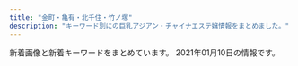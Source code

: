 ```yaml
---
title: "金町・亀有・北千住・竹ノ塚"
description: "キーワード別にの巨乳アジアン・チャイナエステ嬢情報をまとめました。"
---
```


新着画像と新着キーワードをまとめています。
2021年01月10日の情報です。

<DmmAffiliateIns />
<KeywordTable
  shops={
    [
    {
        "station": "\u7af9\u30ce\u585a\u99c5\u6771\u53e3",
        "keywords": {
            "83": 23,
            "87": 46,
            "C": 46,
            "85": 23,
            "80": 23,
            "E": 23,
            "D": 94,
            "86": 25,
            "88": 23
        },
        "url": "https://anna.iest.info/",
        "name": "\u5b89\u5a1c\u30fb\u30a2\u30f3\u30ca",
        "img_links": [
            "https://anna.iest.info/photos/sites/32/2020/09/2020092310053060.jpg",
            "https://anna.iest.info/images/room3.jpg",
            "https://anna.iest.info/photos/sites/32/2020/12/2020122407252653.jpg",
            "https://anna.iest.info/photos/sites/32/2020/09/2020092310084345.jpg",
            "https://anna.iest.info/images/top.png",
            "https://anna.iest.info/photos/sites/32/2020/09/2020092310230663.jpg",
            "https://anna.iest.info/photos/sites/32/2020/11/2020110204554291.jpg",
            "https://anna.iest.info/images/sp_top.jpg",
            "https://anna.iest.info/images/05.jpg",
            "https://anna.iest.info/photos/sites/32/2020/09/2020092310180247.jpg",
            "https://anna.iest.info/images/room1.jpg",
            "https://anna.iest.info/images/side_link02.png",
            "https://anna.iest.info/images/side_link03.png",
            "https://anna.iest.info/photos/sites/32/2020/10/2020102309073277.jpg",
            "https://anna.iest.info/photos/sites/32/2020/09/2020092310104790.jpg",
            "https://anna.iest.info/images/room4.jpg",
            "https://anna.iest.info/photos/sites/32/2020/09/2020092310095442.jpg",
            "https://anna.iest.info/images/room2.jpg",
            "https://anna.iest.info/photos/sites/32/2020/09/2020092310053021.jpg",
            "https://anna.iest.info/photos/sites/32/2020/09/2020092404431618.jpg",
            "https://anna.iest.info/images/09.jpg"
        ]
    },
    {
        "img_links": [
            "http://kokoroan.jps.cm/images/ser2.jpg",
            "http://kokoroan.jps.cm/images/ser4.jpg",
            "http://kokoroan.jps.cm/images/room2.jpg",
            "http://kokoroan.jps.cm/images/ser3.jpg",
            "http://kokoroan.jps.cm/images/end.jpg",
            "http://kokoroan.jps.cm/photos/sites/31/2019/06/2019060614301966.jpg",
            "http://kokoroan.jps.cm/images/bj3.jpg",
            "http://kokoroan.jps.cm/images/top.jpg",
            "http://kokoroan.jps.cm/photos/sites/31/2019/02/2019021213081728.jpg",
            "http://kokoroan.jps.cm/images/service_line.jpg",
            "http://kokoroan.jps.cm/photos/sites/31/2020/08/2020082513400117.jpg",
            "http://kokoroan.jps.cm/images/mobile2.jpg",
            "http://kokoroan.jps.cm/images/ser1.jpg",
            "http://kokoroan.jps.cm/images/room1.jpg",
            "http://kokoroan.jps.cm/images/girl-z1.jpg",
            "http://kokoroan.jps.cm/images/girl-z2.jpg",
            "http://kokoroan.jps.cm/images/mobile.jpg",
            "http://kokoroan.jps.cm/images/staff_line.jpg",
            "http://kokoroan.jps.cm/images/room3.jpg",
            "http://kokoroan.jps.cm/images/room4.jpg",
            "http://kokoroan.jps.cm/images/ser5.jpg",
            "http://kokoroan.jps.cm/photos/sites/31/2020/10/2020100113045422.jpg"
        ],
        "station": "\u7af9\u30ce\u585a\u99c5\u6771\u53e3",
        "url": "http://kokoroan.jps.cm/",
        "name": "\u5922\u306e\u5bb6",
        "keywords": {
            "C": 13,
            "D": 2,
            "86": 2,
            "83": 1,
            "84": 1
        }
    },
    {
        "keywords": {
            "D": 5,
            "C": 2,
            "84": 1
        },
        "img_links": [
            "http://ningyo-hime.com/images/slider1/01.jpg",
            "http://ningyo-hime.com/staffPhoto/b20201101082513.jpg",
            "http://ningyo-hime.com/images/gallery1.png",
            "http://ningyo-hime.com/staffPhoto/b20200626161755.jpg",
            "http://ningyo-hime.com/staffPhoto/s20201101082513.jpg",
            "http://ningyo-hime.com/staffPhoto/s20200626161755.jpg",
            "http://ningyo-hime.com/staffPhoto/b20200905132814.jpg",
            "http://ningyo-hime.com/js/sliderLine/slide_prev.png",
            "http://ningyo-hime.com/js/sliderLine/slide_next.png",
            "http://ningyo-hime.com/staffPhoto/s20201212104914.jpg",
            "http://ningyo-hime.com/images/mobile.jpg",
            "http://ningyo-hime.com/staffPhoto/b20200707192550.jpg",
            "http://ningyo-hime.com/staffPhoto/b20201212112712.jpg",
            "http://ningyo-hime.com/images/slider1/03.jpg",
            "http://ningyo-hime.com/uploadfiles/Image/campaignNingyoHimeCom.jpg",
            "http://ningyo-hime.com/staffPhoto/s20201230174356.jpg",
            "http://ningyo-hime.com/staffPhoto/b20191003141511.jpg",
            "http://ningyo-hime.com/staffPhoto/s20200905132814.jpg",
            "http://ningyo-hime.com/staffPhoto/b20201212104914.jpg",
            "http://ningyo-hime.com/staffPhoto/s20201212112712.jpg",
            "http://ningyo-hime.com/staffPhoto/s20200630134438.jpg",
            "http://ningyo-hime.com/staffPhoto/s20191003141511.jpg",
            "http://ningyo-hime.com/staffPhoto/s20200707192550.jpg",
            "http://ningyo-hime.com/staffPhoto/b20201230174356.jpg",
            "http://ningyo-hime.com/staffPhoto/b20200630134438.jpg",
            "http://ningyo-hime.com/images/returnBtn.png"
        ],
        "url": "http://ningyo-hime.com/",
        "station": "\u7dbe\u702c\u99c5\u6771\u53e3",
        "name": "\u4eba\u9b5a\u59eb"
    },
    {
        "keywords": {},
        "img_links": [
            "http://nijikoyut.xyz/style/images/index-miru_18.jpg",
            "http://nijikoyut.xyz/style/images/t3.png",
            "http://nijikoyut.xyz/style/images/t2.png",
            "http://nijikoyut.xyz/uploads/201229/1-201229151U2S6.jpg",
            "http://nijikoyut.xyz/uploads/201229/1-201229151R5336.jpg",
            "http://nijikoyut.xyz/style/images/nav2-sta.png",
            "http://nijikoyut.xyz/style/images/t4.jpg",
            "http://nijikoyut.xyz/style/images/nav-sys.jpg",
            "http://nijikoyut.xyz/style/images/index-miru_03.jpg",
            "http://nijikoyut.xyz/style/images/index-miru_06.jpg",
            "http://nijikoyut.xyz/uploads/201229/1-201229152000Y5.jpg",
            "http://nijikoyut.xyz/uploads/201229/1-201229151KH03.jpg",
            "http://nijikoyut.xyz/style/images/t6.jpg",
            "http://nijikoyut.xyz/style/images/sys.jpg",
            "http://nijikoyut.xyz/style/images/s-bian.png"
        ],
        "url": "http://nijikoyut.xyz/",
        "name": "\u3072\u307e\u308f\u308a",
        "station": "\u7af9\u30ce\u585a\u99c5\u897f\u53e3"
    },
    {
        "name": "IRIS \uff5e\u30a2\u30a4\u30ea\u30b9\uff5e",
        "station": "JR\u5317\u5343\u4f4f\u99c5\u6771\u53e3",
        "url": "http://rakuen-hp.este.work/",
        "keywords": {},
        "img_links": []
    },
    {
        "name": "\u9e97",
        "url": "http://urara.tyo.cm/",
        "station": "JR\u91d1\u753a\u99c5\u5317\u53e3",
        "keywords": {
            "D": 80,
            "86": 40,
            "85": 30,
            "84": 10
        },
        "img_links": [
            "http://urara.tyo.cm/images/ico02.png",
            "http://urara.tyo.cm/images/tit_staff01.png",
            "http://urara.tyo.cm/images/tit_info02.png",
            "http://urara.tyo.cm/images/bg_infotit.png",
            "http://urara.tyo.cm/images/tit_staff02.png",
            "http://urara.tyo.cm/images/link_nav02.png",
            "http://urara.tyo.cm/images/link_nav01.png",
            "http://urara.tyo.cm/images/link_nav04.png",
            "http://urara.tyo.cm/images/link_nav06.png",
            "http://urara.tyo.cm/images/slider01.png",
            "http://urara.tyo.cm/images/link_nav05.png",
            "http://urara.tyo.cm/photos/sites/5/2020/11/2020112706272440.jpg",
            "http://urara.tyo.cm/images/slider02.png",
            "http://urara.tyo.cm/images/link_nav03.png",
            "http://urara.tyo.cm/photos/sites/5/2020/07/2020072904152438.jpg",
            "http://urara.tyo.cm/images/pagetop.png",
            "http://urara.tyo.cm/images/top.png",
            "http://urara.tyo.cm/images/slider03.png",
            "http://urara.tyo.cm/photos/sites/5/2020/09/2020091508111353.jpg",
            "http://urara.tyo.cm/photos/sites/5/2020/10/2020101305325670.jpg",
            "http://urara.tyo.cm/photos/sites/5/2020/07/2020072904152474.jpg",
            "http://urara.tyo.cm/photos/sites/5/2020/08/2020082101302071.jpg",
            "http://urara.tyo.cm/images/tit_info01.png",
            "http://urara.tyo.cm/photos/sites/5/2020/07/2020072904152581.jpg",
            "http://urara.tyo.cm/photos/sites/5/2020/07/2020072904152344.jpg"
        ]
    },
    {
        "img_links": [
            "http://esthe-massage.pink/images/aboutus.jpg",
            "http://esthe-massage.pink/sp/images/cg2.jpg",
            "http://esthe-massage.pink/images/mobile.jpg",
            "http://esthe-massage.pink/sp/images/cg1.jpg",
            "http://esthe-massage.pink/images/end3.png",
            "http://esthe-massage.pink/images/line.jpg",
            "http://esthe-massage.pink/sp/images/telb.png",
            "http://esthe-massage.pink/sp/images/cg3.jpg",
            "http://esthe-massage.pink/sp/images/cg9.jpg",
            "http://esthe-massage.pink/images/cg8.jpg",
            "http://esthe-massage.pink/images/newface.jpg",
            "http://esthe-massage.pink/images/cg3.jpg",
            "http://esthe-massage.pink/images/staff_tit.jpg",
            "http://esthe-massage.pink/images/cg6.jpg",
            "http://esthe-massage.pink/images/compaign.jpg",
            "http://esthe-massage.pink/images/tb1.png",
            "http://esthe-massage.pink/images/cg10.jpg",
            "http://esthe-massage.pink/sp/images/tel.png",
            "http://esthe-massage.pink/images/mobile1.jpg",
            "http://esthe-massage.pink/images/news.jpg",
            "http://esthe-massage.pink/sp/images/cg8.jpg",
            "http://esthe-massage.pink/sp/images/teline.png",
            "http://esthe-massage.pink/images/pick.jpg",
            "http://esthe-massage.pink/sp/images/top-img01.png",
            "http://esthe-massage.pink/images/cg9.jpg",
            "http://esthe-massage.pink/images/cg1.jpg",
            "http://esthe-massage.pink/images/cg5.jpg",
            "http://esthe-massage.pink/images/bb.png",
            "http://esthe-massage.pink/images/top.png",
            "http://esthe-massage.pink/images/staff_s.jpg",
            "http://esthe-massage.pink/sp/images/cg5.jpg",
            "http://esthe-massage.pink/images/line2.jpg",
            "http://esthe-massage.pink/sp/images/cg4.jpg",
            "http://esthe-massage.pink/images/tb.png",
            "http://esthe-massage.pink/sp/images/cg10.jpg",
            "http://esthe-massage.pink/images/cg7.jpg",
            "http://esthe-massage.pink/images/cg2.jpg",
            "http://esthe-massage.pink/images/cg4.jpg"
        ],
        "keywords": {
            "D": 9
        },
        "name": "\u96c5",
        "station": "JR\u91d1\u753a\u99c5\u5317\u53e3",
        "url": "http://esthe-massage.pink/"
    },
    {
        "name": "\u7652\u3057\u306e\u5bb6",
        "station": "JR\u4e80\u6709\u99c5\u5317\u53e3",
        "img_links": [
            "http://www.maria0228.com/img/mina.jpg",
            "http://www.maria0228.com/img/6.jpg",
            "http://www.maria0228.com/img/ayumi.jpg",
            "http://www.maria0228.com/img/danni.jpg",
            "http://www.maria0228.com/img/yuri.jpg",
            "http://www.maria0228.com/img/erika.jpg",
            "http://www.maria0228.com/img/7.jpg",
            "http://www.maria0228.com/img/nana.jpg",
            "http://www.maria0228.com/img/2.jpg",
            "http://www.maria0228.com/img/1.jpg",
            "http://www.maria0228.com/img/5.jpg",
            "http://www.maria0228.com/img/aya.jpg",
            "http://www.maria0228.com/img/3.jpg",
            "http://www.maria0228.com/img/4.jpg"
        ],
        "keywords": {},
        "url": "http://www.maria0228.com/"
    },
    {
        "img_links": [
            "http://aroma-heal.com/img/info.jpg",
            "http://aroma-heal.com/img/pc.jpg",
            "http://aroma-heal.com/staff/aoi/01.jpg",
            "http://aroma-heal.com/img/sys1.png",
            "http://aroma-heal.com/img/sysetc.png",
            "http://aroma-heal.com/img/t-r.jpg",
            "http://aroma-heal.com/img/t-t.jpg",
            "http://aroma-heal.com/img/tit.jpg",
            "http://aroma-heal.com/img/sys2.png",
            "http://aroma-heal.com/img/sys3.png",
            "http://aroma-heal.com/img/t-a.jpg",
            "http://aroma-heal.com/img/botton.jpg",
            "http://aroma-heal.com/staff/mimi/01.jpg",
            "http://aroma-heal.com/img/add.jpg",
            "http://aroma-heal.com/img/pic.jpg",
            "http://aroma-heal.com/staff/yuki/01.jpg",
            "http://aroma-heal.com/img/t-o.jpg",
            "http://aroma-heal.com/img/tel.jpg",
            "http://aroma-heal.com/img/cam.jpg",
            "http://aroma-heal.com/img/t-s.jpg",
            "http://aroma-heal.com/img/adrs.jpg",
            "http://aroma-heal.com/img/sys4.png"
        ],
        "name": "\u7f8e\u5802",
        "keywords": {},
        "url": "http://aroma-heal.com/",
        "station": "JR\u5317\u5343\u4f4f\u99c5\u6771\u53e3"
    },
    {
        "url": "http://www.hananoyume.esjp.info/",
        "keywords": {
            "89": 1,
            "D": 5,
            "87": 3,
            "88": 1,
            "E": 1,
            "86": 2
        },
        "station": "JR\u4e80\u6709\u99c5\u5357\u53e3",
        "img_links": [
            "http://www.hananoyume.esjp.info/images/infotiao1.jpg",
            "http://www.hananoyume.esjp.info/files/007-03.jpg",
            "http://www.hananoyume.esjp.info/images/pick.png",
            "http://www.hananoyume.esjp.info/images/shop/shop02.jpg",
            "http://www.hananoyume.esjp.info/images/new3.png",
            "http://www.hananoyume.esjp.info/files/006-02.jpg",
            "http://www.hananoyume.esjp.info/files/001-03.jpg",
            "http://www.hananoyume.esjp.info/images/s2.jpg",
            "http://www.hananoyume.esjp.info/files/005-03.jpg",
            "http://www.hananoyume.esjp.info/files/001.jpg",
            "http://www.hananoyume.esjp.info/images/main_top.png",
            "http://www.hananoyume.esjp.info/files/007.jpg",
            "http://www.hananoyume.esjp.info/images/shop/shop01.jpg",
            "http://www.hananoyume.esjp.info/files/008.jpg",
            "http://www.hananoyume.esjp.info/files/009-02.jpg",
            "http://www.hananoyume.esjp.info/files/009-03.jpg",
            "http://www.hananoyume.esjp.info/files/005-02.jpg",
            "http://www.hananoyume.esjp.info/images/s1.jpg",
            "http://www.hananoyume.esjp.info/images/tel.png",
            "http://www.hananoyume.esjp.info/files/006-03.jpg",
            "http://www.hananoyume.esjp.info/images/main_bottom.png",
            "http://www.hananoyume.esjp.info/images/service.png",
            "http://www.hananoyume.esjp.info/images/s3.jpg",
            "http://www.hananoyume.esjp.info/images/maga.jpg",
            "http://www.hananoyume.esjp.info/images/xian.png",
            "http://www.hananoyume.esjp.info/files/005.jpg",
            "http://www.hananoyume.esjp.info/images/zi_massage.png",
            "http://www.hananoyume.esjp.info/files/006.jpg",
            "http://www.hananoyume.esjp.info/files/003-02.jpg",
            "http://www.hananoyume.esjp.info/files/001-02.jpg",
            "http://www.hananoyume.esjp.info/files/008-02.jpg",
            "http://www.hananoyume.esjp.info/files/009.jpg",
            "http://www.hananoyume.esjp.info/images/shop/shop04.jpg",
            "http://www.hananoyume.esjp.info/images/new1.png",
            "http://www.hananoyume.esjp.info/files/003-03.jpg",
            "http://www.hananoyume.esjp.info/images/zi_staff.png",
            "http://www.hananoyume.esjp.info/files/008-03.jpg",
            "http://www.hananoyume.esjp.info/files/003.jpg",
            "http://www.hananoyume.esjp.info/files/007-02.jpg",
            "http://www.hananoyume.esjp.info/images/shop/shop03.jpg"
        ],
        "name": "\u82b1\u306e\u5922"
    },
    {
        "img_links": [
            "http://spring02.est888.com/css/staff/staff12.png",
            "http://spring02.est888.com/css/nav/nav-006.png",
            "http://spring02.est888.com/css/staff/staff003-b.png",
            "http://spring02.est888.com/css/top01.png",
            "http://spring02.est888.com/css/staff/staff11-a.png",
            "http://spring02.est888.com/css/top04.png",
            "http://spring02.est888.com/css/staff/staff12-b.png",
            "http://spring02.est888.com/css/staff/staff11-b.png",
            "http://spring02.est888.com/css/nav/nav-004.png",
            "http://spring02.est888.com/css/staff/staff010-a.png",
            "http://spring02.est888.com/css/top02-left.png",
            "http://spring02.est888.com/css/nav/nav-003.png",
            "http://spring02.est888.com/css/staff/staff03.png",
            "http://spring02.est888.com/css/staff/staff03-a.png",
            "http://spring02.est888.com/css/staff/staff0008.png",
            "http://spring02.est888.com/css/staff/staff010.png",
            "http://spring02.est888.com/css/staff/staff04-a.png",
            "http://spring02.est888.com/css/staff/staff005.png",
            "http://spring02.est888.com/css/staff/staff01-a.png",
            "http://spring02.est888.com/css/nav/nav-002.png",
            "http://spring02.est888.com/css/staff/staff09-b.png",
            "http://spring02.est888.com/css/staff/staff04-b.png",
            "http://spring02.est888.com/css/staff/staff11.png",
            "http://spring02.est888.com/css/staff/staff008-b.png",
            "http://spring02.est888.com/css/staff/staff09.png",
            "http://spring02.est888.com/css/staff/staff01-b.png",
            "http://spring02.est888.com/css/tel.png",
            "http://spring02.est888.com/css/osusume01.png",
            "http://spring02.est888.com/css/top003.png",
            "http://spring02.est888.com/css/staff/staff005-b.png",
            "http://spring02.est888.com/css/staff/staff04.png",
            "http://spring02.est888.com/css/nav/nav-001.png",
            "http://spring02.est888.com/css/staff/staff005-a.png",
            "http://spring02.est888.com/css/staff/staff12-a.png",
            "http://spring02.est888.com/css/staff/staff01.png",
            "http://spring02.est888.com/css/staff/staff010-b.png",
            "http://spring02.est888.com/css/nav/nav-005.png",
            "http://spring02.est888.com/css/staff/staff09-a.png"
        ],
        "keywords": {
            "85": 3,
            "C": 4,
            "84": 1,
            "E": 2,
            "89": 1,
            "90": 3,
            "91": 1,
            "G": 1
        },
        "name": "Spring-\u30b9\u30d7\u30ea\u30f3\u30b0-",
        "url": "http://spring02.est888.com/",
        "station": "\u7dbe\u702c\u99c5\u897f\u53e3"
    },
    {
        "img_links": [
            "http://kenkounoie-umejima.este88.com/images/img2.jpg",
            "http://kenkounoie-umejima.este88.com/gals/risa1.jpg",
            "http://kenkounoie-umejima.este88.com/images/acc5.jpg",
            "http://kenkounoie-umejima.este88.com/gals/akane1.jpg",
            "http://kenkounoie-umejima.este88.com/gals/ai1.jpg",
            "http://kenkounoie-umejima.este88.com/images/img1.jpg",
            "http://kenkounoie-umejima.este88.com/images/qr.jpg",
            "http://kenkounoie-umejima.este88.com/images/acc1.jpg",
            "http://kenkounoie-umejima.este88.com/images/acc2.jpg",
            "http://kenkounoie-umejima.este88.com/gals/kiki1.jpg",
            "http://kenkounoie-umejima.este88.com/images/acc4.jpg",
            "http://kenkounoie-umejima.este88.com/gals/mimi1.jpg",
            "http://kenkounoie-umejima.este88.com/images/info.png",
            "http://kenkounoie-umejima.este88.com/gals/emi1.jpg",
            "http://kenkounoie-umejima.este88.com/images/img3.jpg",
            "http://kenkounoie-umejima.este88.com/images/img4.jpg",
            "http://kenkounoie-umejima.este88.com/gals/rika1.jpg",
            "http://kenkounoie-umejima.este88.com/i/sp02.jpg",
            "http://kenkounoie-umejima.este88.com/images/acc3.jpg"
        ],
        "station": "\u6885\u5cf6\u99c5",
        "url": "http://kenkounoie-umejima.este88.com/",
        "keywords": {},
        "name": "\u5065\u5eb7\u306e\u5bb6"
    },
    {
        "keywords": {},
        "img_links": [
            "http://www.night.ne.jp/nightnet/img/1.jpg",
            "http://www.night.ne.jp/tokyo/2020/img/skill_1.jpg",
            "http://www.night.ne.jp/nightnet/img/11.jpg",
            "http://www.night.ne.jp/nightnet/img/4.jpg",
            "http://www.night.ne.jp/_format/W/img/whats_view.jpg",
            "http://www.night.ne.jp/tokyo/2020/img/skill_2.jpg",
            "http://www.night.ne.jp/nightnet/img/9.jpg",
            "http://www.night.ne.jp/nightnet/img/3.jpg",
            "http://www.night.ne.jp/tokyo/2020/img/skill_3.jpg",
            "http://www.night.ne.jp/nightnet/img/8.jpg",
            "http://www.night.ne.jp/_format/W/img/index_enter_1.jpg",
            "http://www.night.ne.jp/nightnet/img/16.jpg",
            "http://www.night.ne.jp/tokyo/2020/img/view_2.jpg",
            "http://www.night.ne.jp/nightnet/img/5.jpg",
            "http://www.night.ne.jp/tokyo/2020/img/index_view.jpg",
            "http://www.night.ne.jp/tokyo/2020/img/index_skill.jpg",
            "http://www.night.ne.jp/nightnet/img/10.jpg",
            "http://www.night.ne.jp/tokyo/2020/img_staff/g_7149.jpg",
            "http://www.night.ne.jp/tokyo/2020/img_staff/g_7147.jpg",
            "http://www.night.ne.jp/nightnet/img/13.jpg",
            "http://www.night.ne.jp/_format/W/img/whats_news.jpg",
            "http://www.night.ne.jp/nightnet/img/15.jpg",
            "http://www.night.ne.jp/tokyo/2020/img/index_top.jpg",
            "http://www.night.ne.jp/tokyo/2020/img/qr_code.jpg",
            "http://www.night.ne.jp/nightnet/img/7.jpg",
            "http://www.night.ne.jp/tokyo/2020/img/view_1.jpg",
            "http://www.night.ne.jp/nightnet/img/6.jpg",
            "http://www.night.ne.jp/nightnet/img/12a.jpg",
            "http://www.night.ne.jp/nightnet/img/17.jpg",
            "http://www.night.ne.jp/nightnet/img/2.jpg",
            "http://www.night.ne.jp/nightnet/img/14.jpg",
            "http://www.night.ne.jp/_format/W/img/whats_skill.jpg",
            "http://www.night.ne.jp/tokyo/2020/img/view_3.jpg",
            "http://www.night.ne.jp/tokyo/2020/img/index.jpg"
        ],
        "url": "http://www.night.ne.jp/tokyo/2020/",
        "name": "2020",
        "station": "JR\u4e80\u6709\u99c5\u5317\u53e3"
    },
    {
        "url": "http://raku.est888.com/",
        "name": "\u697d",
        "img_links": [
            "http://raku.est888.com/css/top02-left.png",
            "http://raku.est888.com/css/nav/nav-001.jpg",
            "http://raku.est888.com/css/nav/nav-005.jpg",
            "http://raku.est888.com/css/cam01.jpg",
            "http://raku.est888.com/css/staff/staff001-a.png",
            "http://raku.est888.com/css/staff/staff01-a.png",
            "http://raku.est888.com/css/nav/nav-006.jpg",
            "http://raku.est888.com/css/osusume.jpg",
            "http://raku.est888.com/css/nav/nav-004.jpg",
            "http://raku.est888.com/css/nav/nav-003.jpg",
            "http://raku.est888.com/css/tel.png",
            "http://raku.est888.com/css/nav/nav-002.jpg"
        ],
        "keywords": {
            "D": 1,
            "C": 2,
            "87": 2,
            "89": 1
        },
        "station": "JR\u91d1\u753a\u99c5\u5317\u53e3"
    },
    {
        "name": "Tulip\uff5e\u30c1\u30e5\u30fc\u30ea\u30c3\u30d7",
        "keywords": {},
        "station": "JR\u5357\u5343\u4f4f\u99c5\u5357\u53e3",
        "img_links": [],
        "url": "http://www.hi-msg.com/tulip/"
    },
    {
        "keywords": {
            "87": 4,
            "88": 4,
            "F": 4,
            "E": 4,
            "C": 13,
            "86": 4,
            "D": 8,
            "85": 4
        },
        "name": "\u3086\u308a\u304b\u3054",
        "url": "http://www.yurikago-massage.work/",
        "station": "JR\u91d1\u753a\u99c5\u5317\u53e3",
        "img_links": [
            "http://www.yurikago-massage.work/img/st6.jpg",
            "http://www.yurikago-massage.work/img/st10.jpg",
            "http://www.yurikago-massage.work/img/st09.jpg",
            "http://www.yurikago-massage.work/img/sta10.jpg",
            "http://www.yurikago-massage.work/img/st11.jpg",
            "http://www.yurikago-massage.work/img/sta11.jpg",
            "http://www.yurikago-massage.work/img/fla-2.jpg",
            "http://www.yurikago-massage.work/img/st7.jpg",
            "http://www.yurikago-massage.work/img/sta6.jpg",
            "http://www.yurikago-massage.work/img/fla-1.jpg",
            "http://www.yurikago-massage.work/img/botton.jpg",
            "http://www.yurikago-massage.work/img/sta8.jpg",
            "http://www.yurikago-massage.work/img/st8.jpg",
            "http://www.yurikago-massage.work/img/mo.png",
            "http://www.yurikago-massage.work/img/sta9.jpg",
            "http://www.yurikago-massage.work/img/sta7.jpg",
            "http://www.yurikago-massage.work/img/st9.jpg"
        ]
    },
    {
        "station": "JR\u4e80\u6709\u99c5\u5317\u53e3",
        "name": "BODY RESORT",
        "url": "http://massage-esthe.red/",
        "keywords": {
            "C": 2,
            "D": 20,
            "86": 32
        },
        "img_links": [
            "http://massage-esthe.red/images/no.png",
            "http://massage-esthe.red/images/fbb.jpg",
            "http://massage-esthe.red/images/staff_images/st5.jpg",
            "http://massage-esthe.red/images/staff_images/sta3.jpg",
            "http://massage-esthe.red/images/an_3_02.jpg",
            "http://massage-esthe.red/images/staff_images/st3.jpg",
            "http://massage-esthe.red/images/an_6_02.jpg",
            "http://massage-esthe.red/images/index-2.jpg",
            "http://massage-esthe.red/images/r4.jpg",
            "http://massage-esthe.red/images/staff_images/sta7.jpg",
            "http://massage-esthe.red/images/slider/slide2.png",
            "http://massage-esthe.red/images/an_2_01.jpg",
            "http://massage-esthe.red/images/an_5_02.jpg",
            "http://massage-esthe.red/images/an_4_02.jpg",
            "http://massage-esthe.red/images/slider/slide5s.png",
            "http://massage-esthe.red/images/staff_images/st9.jpg",
            "http://massage-esthe.red/images/an_2_02.jpg",
            "http://massage-esthe.red/images/staff_images/st6.jpg",
            "http://massage-esthe.red/images/r5.jpg",
            "http://massage-esthe.red/images/line.jpg",
            "http://massage-esthe.red/images/slider/slide2s.png",
            "http://massage-esthe.red/images/an_3_01.jpg",
            "http://massage-esthe.red/images/r3.jpg",
            "http://massage-esthe.red/images/slider/slide4.png",
            "http://massage-esthe.red/images/staff_images/sta9.jpg",
            "http://massage-esthe.red/images/staff_images/sl.png",
            "http://massage-esthe.red/images/slider/slide1s.png",
            "http://massage-esthe.red/images/staff_images/sta2.jpg",
            "http://massage-esthe.red/images/staff_images/st2.jpg",
            "http://massage-esthe.red/images/staff_images/st4.jpg",
            "http://massage-esthe.red/images/qr.jpg",
            "http://massage-esthe.red/images/slider/slide1.png",
            "http://massage-esthe.red/images/staff_images/sta1.jpg",
            "http://massage-esthe.red/images/staff_images/sta5.jpg",
            "http://massage-esthe.red/images/an_1_01.jpg",
            "http://massage-esthe.red/images/index-1.jpg",
            "http://massage-esthe.red/images/slider/slide4s.png",
            "http://massage-esthe.red/images/staff_images/st1.jpg",
            "http://massage-esthe.red/images/e.jpg",
            "http://massage-esthe.red/images/slider/slide3.png",
            "http://massage-esthe.red/images/an_6_01.jpg",
            "http://massage-esthe.red/images/an_1_02.jpg",
            "http://massage-esthe.red/images/staff_images/st7.jpg",
            "http://massage-esthe.red/images/staff_images/sta4.jpg",
            "http://massage-esthe.red/images/r2.jpg",
            "http://massage-esthe.red/images/slider/slide3s.png",
            "http://massage-esthe.red/images/line1.jpg",
            "http://massage-esthe.red/images/an_4_01.jpg",
            "http://massage-esthe.red/images/r6.jpg",
            "http://massage-esthe.red/images/slider/slide5.png",
            "http://massage-esthe.red/images/r7.jpg",
            "http://massage-esthe.red/images/an_5_01.jpg",
            "http://massage-esthe.red/images/staff_images/sta6.jpg"
        ]
    },
    {
        "url": "https://moon-love.info/",
        "img_links": [
            "https://moon-love.info/js/sliderLine/slide_next.png",
            "https://moon-love.info/staffPhoto/s20200711151214.jpg",
            "https://moon-love.info/uploadfiles/images/campaignIyasiHealCom.jpg",
            "https://moon-love.info/images/gallery1.png",
            "https://moon-love.info/staffPhoto/b20200527170611.jpg",
            "https://moon-love.info/images/returnBtn.png",
            "https://moon-love.info/images/noImg.jpg",
            "https://moon-love.info/js/sliderLine/slide_prev.png",
            "https://moon-love.info/images/slider1/02.jpg",
            "https://moon-love.info/staffPhoto/s20200527170611.jpg",
            "https://moon-love.info/images/slider1/01.jpg",
            "https://moon-love.info/images/mobile.jpg",
            "https://moon-love.info/staffPhoto/b20200711151214.jpg",
            "https://moon-love.info/images/slider1/03.jpg"
        ],
        "station": "\u5317\u5343\u4f4f\u99c5\u6771\u53e3",
        "keywords": {
            "E": 2,
            "D": 1
        },
        "name": "\u6cc9\u30fb\u3044\u305a\u307f"
    },
    {
        "img_links": [
            "http://lucky.weblog.tc/loader.png",
            "http://lucky.weblog.tc/2/uploadimg/1591253175.jpg",
            "http://lucky.weblog.tc/2/uploadimg/1591252992.jpg",
            "http://lucky.weblog.tc/icon2.png",
            "http://lucky.weblog.tc/2/uploadimg/1591253020.jpg",
            "http://lucky.weblog.tc/2/uploadimg/1591886701.jpg",
            "http://lucky.weblog.tc/2/uploadimg/1600148455.jpeg",
            "http://lucky.weblog.tc/2/uploadimg/1597854926.jpeg",
            "http://lucky.weblog.tc/2/uploadimg/1599202558.jpeg",
            "http://lucky.weblog.tc/2/uploadimg/1591886646.jpg"
        ],
        "keywords": {
            "88": 3,
            "84": 3,
            "D": 3,
            "86": 2,
            "83": 5,
            "90": 6,
            "C": 8,
            "87": 3
        },
        "station": "\u7dbe\u702c\u99c5\u6771\u53e3",
        "url": "http://lucky.weblog.tc/",
        "name": "LUCKY"
    },
    {
        "keywords": {
            "G": 1,
            "87": 1,
            "E": 1,
            "D": 3,
            "C": 13,
            "85": 2,
            "88": 1,
            "84": 1
        },
        "img_links": [
            "http://lux.abnavi.info/images/nbj3.jpg",
            "http://lux.abnavi.info/images/room4.jpg",
            "http://lux.abnavi.info/photos/sites/13/2020/12/2020121219411715.jpg",
            "http://lux.abnavi.info/images/room2.jpg",
            "http://lux.abnavi.info/images/top.png",
            "http://lux.abnavi.info/images/s_pick.jpg",
            "http://lux.abnavi.info/images/acc1.jpg",
            "http://lux.abnavi.info/photos/sites/13/2020/12/2020121219412144.jpg",
            "http://lux.abnavi.info/images/acc4.jpg",
            "http://lux.abnavi.info/images/s_news.png",
            "http://lux.abnavi.info/images/acc2.jpg",
            "http://lux.abnavi.info/images/acc3.jpg",
            "http://lux.abnavi.info/photos/sites/13/2020/12/2020121219411983.jpg",
            "http://lux.abnavi.info/images/room3.jpg",
            "http://lux.abnavi.info/images/acc5.jpg",
            "http://lux.abnavi.info/images/mobile.png",
            "http://lux.abnavi.info/images/nbj1.png",
            "http://lux.abnavi.info/images/acc6.jpg",
            "http://lux.abnavi.info/images/room1.jpg",
            "http://lux.abnavi.info/photos/sites/13/2020/12/2020121219411956.jpg",
            "http://lux.abnavi.info/images/info.jpg",
            "http://lux.abnavi.info/images/s_link.png",
            "http://lux.abnavi.info/images/s_staff.png",
            "http://lux.abnavi.info/photos/sites/13/2020/12/2020121219412237.jpg"
        ],
        "station": "JR\u4e80\u6709\u99c5\u5357\u53e3",
        "url": "http://lux.abnavi.info/",
        "name": "Lux\u30fb\u30e9\u30c3\u30af\u30b9"
    },
    {
        "keywords": {
            "D": 24,
            "86": 16,
            "C": 8,
            "88": 8,
            "87": 8
        },
        "url": "http://www.babygirl.relaxjp.info/",
        "img_links": [
            "http://www.babygirl.relaxjp.info/images/slider-img002.jpg",
            "http://www.babygirl.relaxjp.info/images/m4.jpg",
            "http://www.babygirl.relaxjp.info/files/003.jpg",
            "http://www.babygirl.relaxjp.info/images/m1.jpg",
            "http://www.babygirl.relaxjp.info/images/rsubt4.png",
            "http://www.babygirl.relaxjp.info/images/rsubt6.png",
            "http://www.babygirl.relaxjp.info/images/m2.jpg",
            "http://www.babygirl.relaxjp.info/images/m6.jpg",
            "http://www.babygirl.relaxjp.info/images/m3.jpg",
            "http://www.babygirl.relaxjp.info/files/002.jpg",
            "http://www.babygirl.relaxjp.info/images/rsubt5.png",
            "http://www.babygirl.relaxjp.info/images/rsubt2.png",
            "http://www.babygirl.relaxjp.info/files/004.jpg",
            "http://www.babygirl.relaxjp.info/images/b-tel.png",
            "http://www.babygirl.relaxjp.info/images/m5.jpg",
            "http://www.babygirl.relaxjp.info/images/b-online.png",
            "http://www.babygirl.relaxjp.info/images/rsubt7.png",
            "http://www.babygirl.relaxjp.info/images/rsubt1.png",
            "http://www.babygirl.relaxjp.info/files/001.jpg",
            "http://www.babygirl.relaxjp.info/images/slider-img001.jpg",
            "http://www.babygirl.relaxjp.info/images/rsubt3.png"
        ],
        "name": "Baby Girl \uff5e\u30d9\u30a4\u30d3\u30fc\u30ac\u30fc\u30eb\uff5e",
        "station": "JR\u5317\u5343\u4f4f\u99c5\u897f\u53e3"
    },
    {
        "img_links": [
            "http://www.kenyoku.work/images/sys.jpg",
            "http://www.kenyoku.work/images/mobile.jpg",
            "http://www.kenyoku.work/images/b1.jpg",
            "http://www.kenyoku.work/images/2.jpg",
            "http://www.kenyoku.work/img/ami1.jpg",
            "http://www.kenyoku.work/img/risa1.jpg",
            "http://www.kenyoku.work/images/int2.png",
            "http://www.kenyoku.work/images/b2.jpg",
            "http://www.kenyoku.work/img/miki1.jpg",
            "http://www.kenyoku.work/images/news.jpg",
            "http://www.kenyoku.work/images/interior_t.jpg",
            "http://www.kenyoku.work/images/info.png",
            "http://www.kenyoku.work/images/1.jpg",
            "http://www.kenyoku.work/images/staff_t.jpg",
            "http://www.kenyoku.work/images/head.jpg",
            "http://www.kenyoku.work/img/hana1.jpg",
            "http://www.kenyoku.work/images/4.jpg",
            "http://www.kenyoku.work/images/int1.png",
            "http://www.kenyoku.work/images/s1.png",
            "http://www.kenyoku.work/images/3.jpg"
        ],
        "station": "JR\u91d1\u753a\u99c5\u5317\u53e3",
        "name": "\u5065\u6b32",
        "url": "http://www.kenyoku.work/",
        "keywords": {}
    },
    {
        "img_links": [
            "http://angela.esjp.xyz/images/topbg.jpg",
            "http://angela.esjp.xyz/girl/2.jpg",
            "http://angela.esjp.xyz/images/newsbg.png",
            "http://angela.esjp.xyz/images/pickup_line.png",
            "http://angela.esjp.xyz/images/staff_bg.png",
            "http://angela.esjp.xyz/images/mobile_bg.png",
            "http://angela.esjp.xyz/girl/3.jpg",
            "http://angela.esjp.xyz/images/roomimg/photo01.jpg",
            "http://angela.esjp.xyz/images/roomimg/photo02.jpg",
            "http://angela.esjp.xyz/images/nophotos.jpg",
            "http://angela.esjp.xyz/images/tel_footer.png",
            "http://angela.esjp.xyz/girl/4.jpg",
            "http://angela.esjp.xyz/girl/6.jpg",
            "http://angela.esjp.xyz/girl/1.jpg"
        ],
        "station": "\u7dbe\u702c\u99c5\u6771\u53e3",
        "name": "Angela \u30a2\u30f3\u30b8\u30a7\u30e9",
        "url": "http://angela.esjp.xyz/",
        "keywords": {}
    },
    {
        "station": "\u7dbe\u702c\u99c5\u6771\u53e3",
        "url": "http://bananokoi.ies.bz/",
        "img_links": [
            "http://bananokoi.ies.bz/photos/sites/53/2019/12/2019120604141324.jpg",
            "http://bananokoi.ies.bz/photos/sites/53/2019/11/2019112805050353.jpg",
            "http://bananokoi.ies.bz/photos/sites/53/2021/01/2021010905422788.jpg",
            "http://bananokoi.ies.bz/photos/sites/53/2020/02/2020021601411955.jpg",
            "http://bananokoi.ies.bz/photos/sites/53/2019/11/2019112509562424.jpg",
            "http://bananokoi.ies.bz/photos/sites/53/2020/03/2020032705040960.jpg",
            "http://bananokoi.ies.bz/images/mobile.jpg",
            "http://bananokoi.a6.reraku.work/upload/sites/53/2021/01/2021010905422788.jpg",
            "http://bananokoi.a6.reraku.work/upload/sites/53/2021/01/2021010706341642.jpg",
            "http://bananokoi.ies.bz/photos/sites/53/2020/11/2020110807293666.jpg",
            "http://bananokoi.ies.bz/photos/sites/53/2020/01/2020011802175754.jpg",
            "http://bananokoi.ies.bz/photos/sites/53/2020/01/2020011802175533.jpg",
            "http://bananokoi.ies.bz/photos/sites/53/2020/03/2020031706295336.jpg",
            "http://bananokoi.ies.bz/photos/sites/53/2019/12/2019120604140617.jpg",
            "http://bananokoi.ies.bz/photos/sites/53/2019/11/2019112805045756.jpg",
            "http://bananokoi.ies.bz/photos/sites/53/2020/01/2020012905580453.jpg",
            "http://bananokoi.ies.bz/photos/sites/53/2020/03/2020031706294445.jpg",
            "http://bananokoi.ies.bz/photos/sites/53/2020/10/2020101705493891.jpg",
            "http://bananokoi.ies.bz/photos/sites/53/2019/10/201910100356119.jpg",
            "http://bananokoi.ies.bz/photos/sites/53/2019/11/201911280504516.jpg",
            "http://bananokoi.ies.bz/photos/sites/53/2020/02/2020020204205679.jpg",
            "http://bananokoi.ies.bz/photos/sites/53/2020/01/2020010804074123.jpg",
            "http://bananokoi.ies.bz/images/news_bj1.png",
            "http://bananokoi.ies.bz/photos/sites/53/2020/08/202008300527126.jpg",
            "http://bananokoi.ies.bz/photos/sites/53/2019/09/2019091001154919.jpg",
            "http://bananokoi.ies.bz/photos/sites/53/2019/10/2019101907391084.jpg",
            "http://bananokoi.ies.bz/photos/sites/53/2020/01/2020012905575764.jpg",
            "http://bananokoi.ies.bz/photos/sites/53/2020/02/2020021601411832.jpg",
            "http://bananokoi.ies.bz/images/s_staff.png",
            "http://bananokoi.ies.bz/photos/sites/53/2020/01/2020010303302126.jpg",
            "http://bananokoi.ies.bz/photos/sites/53/2020/06/2020061703534053.jpg",
            "http://bananokoi.ies.bz/photos/sites/53/2020/12/2020122306264975.jpg",
            "http://bananokoi.ies.bz/photos/sites/53/2020/10/2020101906190427.jpg",
            "http://bananokoi.ies.bz/photos/sites/53/2019/10/2019100807095937.jpg",
            "http://bananokoi.ies.bz/photos/sites/53/2019/09/2019093008164370.jpg",
            "http://bananokoi.ies.bz/photos/sites/53/2020/02/202002210532112.jpg",
            "http://bananokoi.ies.bz/photos/sites/53/2019/12/2019120604135958.jpg",
            "http://bananokoi.ies.bz/images/end.jpg",
            "http://bananokoi.ies.bz/photos/sites/53/2020/11/2020110503264562.jpg",
            "http://bananokoi.ies.bz/photos/sites/53/2019/09/2019093008164995.jpg",
            "http://bananokoi.ies.bz/images/s_link.png",
            "http://bananokoi.ies.bz/photos/sites/53/2019/10/2019100807095912.jpg",
            "http://bananokoi.ies.bz/photos/sites/53/2020/11/2020111505532746.jpg",
            "http://bananokoi.ies.bz/photos/sites/53/2020/02/2020020108400481.jpg",
            "http://bananokoi.ies.bz/photos/sites/53/2020/12/2020121106361635.jpg",
            "http://bananokoi.ies.bz/photos/sites/53/2020/12/2020120601271370.jpg",
            "http://bananokoi.ies.bz/photos/sites/53/2020/09/2020091405284352.jpg",
            "http://bananokoi.ies.bz/photos/sites/53/2020/08/2020081801004276.jpg",
            "http://bananokoi.ies.bz/images/s3.jpg",
            "http://bananokoi.ies.bz/photos/sites/53/2020/07/2020072004552537.jpg",
            "http://bananokoi.ies.bz/photos/sites/53/2021/01/2021010706341642.jpg",
            "http://bananokoi.ies.bz/photos/sites/53/2019/08/2019082409223122.jpg",
            "http://bananokoi.ies.bz/photos/sites/53/2020/02/2020020108400986.jpg",
            "http://bananokoi.ies.bz/photos/sites/53/2020/12/2020121503311780.jpg",
            "http://bananokoi.ies.bz/images/top.jpg",
            "http://bananokoi.ies.bz/photos/sites/53/2020/11/202011280901218.jpg",
            "http://bananokoi.ies.bz/photos/sites/53/2020/06/2020063005375274.jpg",
            "http://bananokoi.ies.bz/photos/sites/53/2019/08/2019082205504462.jpg",
            "http://bananokoi.ies.bz/photos/sites/53/2019/11/2019112509563092.jpg",
            "http://bananokoi.ies.bz/photos/sites/53/2019/08/2019082408250582.jpg",
            "http://bananokoi.ies.bz/images/news_bj3.png",
            "http://bananokoi.ies.bz/photos/sites/53/2020/01/2020010804073793.jpg",
            "http://bananokoi.ies.bz/photos/sites/53/2020/01/2020010303301377.jpg",
            "http://bananokoi.ies.bz/images/s_news.png",
            "http://bananokoi.ies.bz/photos/sites/53/2019/11/2019111506470991.jpg",
            "http://bananokoi.ies.bz/photos/sites/53/2020/02/2020022204462823.jpg"
        ],
        "name": "\u82b1\u306e\u604b",
        "keywords": {
            "E": 204,
            "88": 68,
            "C": 551,
            "86": 408,
            "D": 612,
            "82": 102,
            "87": 238,
            "83": 238,
            "85": 272
        }
    },
    {
        "keywords": {},
        "img_links": [
            "http://ayase-ai.jpest.net/uploads//sites/33/2020/11/g6-225x300.jpg",
            "http://ayase-ai.jpest.net/uploads//sites/33/2020/12/r3-1.png",
            "http://ayase-ai.jpest.net/uploads//sites/33/2020/11/g1-225x300.jpg",
            "http://ayase-ai.jpest.net/uploads//sites/33/2020/12/main_bottom.png",
            "http://ayase-ai.jpest.net/uploads//sites/33/2020/11/m-top02-1.jpg",
            "http://ayase-ai.jpest.net/uploads//sites/33/2020/12/main_bottom-1.png",
            "http://ayase-ai.jpest.net/uploads//sites/33/2020/12/re.jpg",
            "http://ayase-ai.jpest.net/uploads//sites/33/2020/12/r4-1.png",
            "http://ayase-ai.jpest.net/uploads//sites/33/2020/11/g2.jpg",
            "http://ayase-ai.jpest.net/uploads//sites/33/2020/11/g1.jpg",
            "http://ayase-ai.jpest.net/uploads//sites/33/2020/11/g2-225x300.jpg",
            "http://ayase-ai.jpest.net/uploads//sites/33/2020/11/g3.jpg",
            "http://ayase-ai.jpest.net/uploads//sites/33/2020/12/r2-1.png",
            "http://ayase-ai.jpest.net/uploads//sites/33/2021/01/g1-225x300.jpg",
            "http://ayase-ai.jpest.net/uploads//sites/33/2020/12/main_top-1.png",
            "http://ayase-ai.jpest.net/uploads//sites/33/2020/11/g6.jpg",
            "http://ayase-ai.jpest.net/uploads//sites/33/2020/12/ma01-1.jpg",
            "http://ayase-ai.jpest.net/uploads//sites/33/2020/11/g5.jpg",
            "http://ayase-ai.jpest.net/uploads//sites/33/2020/11/g4.jpg",
            "http://ayase-ai.jpest.net/uploads//sites/33/2020/12/mobile-1.jpg",
            "http://ayase-ai.jpest.net/uploads//sites/33/2021/01/g1.jpg",
            "http://ayase-ai.jpest.net/uploads//sites/33/2020/11/g5-225x300.jpg",
            "http://ayase-ai.jpest.net/uploads//sites/33/2020/12/shishu-2.png",
            "http://ayase-ai.jpest.net/uploads//sites/33/2020/12/ss.png",
            "http://ayase-ai.jpest.net/uploads//sites/33/2020/12/main_top.png",
            "http://ayase-ai.jpest.net/uploads//sites/33/2020/12/r1.png",
            "http://ayase-ai.jpest.net/uploads//sites/33/2020/11/g4-225x300.jpg",
            "http://ayase-ai.jpest.net/uploads//sites/33/2020/11/g3-225x300.jpg"
        ],
        "name": "\u611b",
        "station": "\u7dbe\u702c\u99c5\u6771\u53e3",
        "url": "http://ayase-ai.jpest.net/"
    },
    {
        "img_links": [
            "http://koi.rankuens.com/css/head03.jpg",
            "http://koi.rankuens.com/css/top004.jpg",
            "http://koi.rankuens.com/css/nav/nav02.jpg",
            "http://koi.rankuens.com/css/right.jpg",
            "http://koi.rankuens.com/css/staff/staff0005-b.jpg",
            "http://koi.rankuens.com/css/nav/nav01.jpg",
            "http://koi.rankuens.com/css/top005.jpg",
            "http://koi.rankuens.com/css/nav/nav03.jpg",
            "http://koi.rankuens.com/css/nav/nav05.jpg",
            "http://koi.rankuens.com/css/staff/staff08.jpg",
            "http://koi.rankuens.com/css/top-01.jpg",
            "http://koi.rankuens.com/css/nav/nav04.jpg",
            "http://koi.rankuens.com/css/staff/staff0006.jpg",
            "http://koi.rankuens.com/css/left.jpg",
            "http://koi.rankuens.com/css/staff/staff10.jpg",
            "http://koi.rankuens.com/css/staff/staff0005.jpg",
            "http://koi.rankuens.com/css/staff/staff09.jpg",
            "http://koi.rankuens.com/css/nav/nav06.jpg"
        ],
        "station": "JR\u4e80\u6709\u99c5\u5357\u53e3",
        "url": "http://koi.rankuens.com/",
        "keywords": {
            "87": 2,
            "D": 3,
            "E": 2,
            "86": 2,
            "89": 1
        },
        "name": "\u604b\u4eba\u697d\u5712"
    },
    {
        "name": "Plaisir\u30fb\u30d7\u30ec\u30b8\u30fc\u30eb",
        "url": "http://bright.xyz.mn/",
        "station": "JR\u4e80\u6709\u99c5\u5357\u53e3",
        "keywords": {
            "87": 40,
            "86": 40,
            "88": 40,
            "E": 84,
            "D": 62,
            "89": 40,
            "F": 22,
            "92": 20,
            "85": 20,
            "H": 22,
            "G": 20
        },
        "img_links": [
            "http://bright.xyz.mn/photos/sites/10/2020/11/2020112603202074-308x411.jpg",
            "http://bright.xyz.mn/photos/sites/10/2020/08/2020081003373131-308x411.jpg",
            "http://bright.xyz.mn/images/2.jpg",
            "http://bright.xyz.mn/images/new.jpg",
            "http://bright.xyz.mn/photos/sites/10/2020/02/2020022201512635.jpg",
            "http://bright.xyz.mn/photos/sites/10/2020/02/2020022201512671-308x411.jpg",
            "http://bright.xyz.mn/photos/sites/10/2020/07/2020072612030016-308x411.jpg",
            "http://bright.xyz.mn/images/end.png",
            "http://bright.xyz.mn/photos/sites/10/2020/11/2020112603202174-308x411.jpg",
            "http://bright.xyz.mn/photos/sites/10/2020/07/202007261153576.jpg",
            "http://bright.xyz.mn/images/s_news.jpg",
            "http://bright.xyz.mn/photos/sites/10/2020/10/2020100804253425.jpg",
            "http://bright.xyz.mn/photos/sites/10/2020/11/2020112603202074.jpg",
            "http://bright.xyz.mn/photos/sites/10/2020/11/2020110507362248.jpg",
            "http://bright.xyz.mn/images/s_link.jpg",
            "http://bright.xyz.mn/images/s_pick.png",
            "http://bright.xyz.mn/photos/sites/10/2020/02/2020022201512671.jpg",
            "http://bright.xyz.mn/photos/sites/10/2020/02/2020022201512493.jpg",
            "http://bright.xyz.mn/images/news_bj3.jpg",
            "http://bright.xyz.mn/images/s_face.jpg",
            "http://bright.xyz.mn/images/staff_bj3.jpg",
            "http://bright.xyz.mn/photos/sites/10/2020/08/2020081003373252.jpg",
            "http://bright.xyz.mn/images/line.png",
            "http://bright.xyz.mn/photos/sites/10/2020/08/2020081003373131.jpg",
            "http://bright.xyz.mn/images/1.jpg",
            "http://bright.xyz.mn/images/top.png",
            "http://bright.xyz.mn/photos/sites/10/2020/11/2020111606393626.jpg",
            "http://bright.xyz.mn/photos/sites/10/2020/11/2020112603202174.jpg",
            "http://bright.xyz.mn/images/s_therapist.jpg",
            "http://bright.xyz.mn/photos/sites/10/2020/07/2020072611535558.jpg",
            "http://bright.xyz.mn/images/mobile.jpg",
            "http://bright.xyz.mn/photos/sites/10/2020/07/2020072612030016.jpg"
        ]
    },
    {
        "img_links": [
            "http://www.ccgirl.work/images/3.jpg",
            "http://www.ccgirl.work/images/b1.jpg",
            "http://www.ccgirl.work/images/staff_t.jpg",
            "http://www.ccgirl.work/images/4.jpg",
            "http://www.ccgirl.work/images/1.jpg",
            "http://www.ccgirl.work/images/rec1.jpg",
            "http://www.ccgirl.work/images/rec2.jpg",
            "http://www.ccgirl.work/images/ac1.jpg",
            "http://www.ccgirl.work/images/2.jpg",
            "http://www.ccgirl.work/images/news.jpg",
            "http://www.ccgirl.work/images/mobile.jpg",
            "http://www.ccgirl.work/img/risa1.jpg",
            "http://www.ccgirl.work/images/info.jpg",
            "http://www.ccgirl.work/images/tel.jpg",
            "http://www.ccgirl.work/images/int1.jpg",
            "http://www.ccgirl.work/images/interior_t.jpg",
            "http://www.ccgirl.work/images/b3.jpg",
            "http://www.ccgirl.work/images/sys.jpg",
            "http://www.ccgirl.work/img/yuyu1.jpg",
            "http://www.ccgirl.work/images/b2.jpg",
            "http://www.ccgirl.work/img/nana1.jpg",
            "http://www.ccgirl.work/images/head.jpg",
            "http://www.ccgirl.work/images/int2.jpg",
            "http://www.ccgirl.work/img/erika1.jpg"
        ],
        "name": "\u6625",
        "url": "http://www.ccgirl.work/",
        "keywords": {},
        "station": "JR\u91d1\u753a\u99c5\u5357\u53e3"
    },
    {
        "url": "https://lush.jpn.vin/",
        "station": "JR\u91d1\u753a\u99c5\u5317\u53e3",
        "name": "\u30e9\u30c3\u30b7\u30e5",
        "keywords": {
            "90": 5,
            "C": 11,
            "89": 5,
            "87": 5,
            "88": 5
        },
        "img_links": [
            "https://lush.jpn.vin/images/tit_news.png",
            "https://lush.jpn.vin/images/border-bottom.png",
            "https://lush.jpn.vin/images/room4.jpg",
            "https://lush.jpn.vin/photos/sites/6/2020/12/2020121402072787.jpg",
            "https://lush.jpn.vin/photos/sites/6/2020/12/202012140206371.jpg",
            "https://lush.jpn.vin/images/end.jpg",
            "https://lush.jpn.vin/images/tit_pick.jpg",
            "https://lush.jpn.vin/photos/sites/6/2020/12/2020121402082025.jpg",
            "https://lush.jpn.vin/images/rb.png",
            "https://lush.jpn.vin/images/lb.png",
            "https://lush.jpn.vin/images/room3.jpg",
            "https://lush.jpn.vin/images/top.png",
            "https://lush.jpn.vin/images/room2.jpg",
            "https://lush.jpn.vin/images/girl.png",
            "https://lush.jpn.vin/images/room1.jpg",
            "https://lush.jpn.vin/photos/sites/6/2020/12/2020121402091934.jpg",
            "https://lush.jpn.vin/images/side_mobile.png",
            "https://lush.jpn.vin/images/tit_staff.jpg",
            "https://lush.jpn.vin/images/bg_comend.jpg"
        ]
    },
    {
        "station": "JR\u91d1\u753a\u99c5\u5317\u53e3",
        "img_links": [
            "http://takamaru.xyz/static/picture/mobile.png",
            "http://takamaru.xyz/static/picture/top.jpg",
            "http://takamaru.xyz/static/picture/top2.png",
            "http://takamaru.xyz/static/picture/photo02.jpg",
            "http://takamaru.xyz/uploads/201009/1-201009125049594.jpg",
            "http://takamaru.xyz/static/picture/photo03.jpg",
            "http://takamaru.xyz/uploads/200717/1-200GFUI0L0.jpg",
            "http://takamaru.xyz/uploads/201203/1-201203134202395.jpg",
            "http://takamaru.xyz/static/picture/news-tit.png",
            "http://takamaru.xyz/uploads/201007/1-20100G45100148.jpg",
            "http://takamaru.xyz/static/picture/photo01.jpg",
            "http://takamaru.xyz/static/picture/tite-staff.jpg",
            "http://takamaru.xyz/uploads/201219/1-201219155A2393.jpg",
            "http://takamaru.xyz/uploads/200717/1-200GFZ05BS.jpg",
            "http://takamaru.xyz/static/picture/baner.jpg",
            "http://takamaru.xyz/static/picture/photo04.jpg",
            "http://takamaru.xyz/static/picture/news-tit1.jpg",
            "http://takamaru.xyz/static/picture/tite-staff1.jpg",
            "http://takamaru.xyz/static/picture/baner2.jpg"
        ],
        "name": "\u30b9\u30a4\u30fc\u30c8\u30cf\u30fc\u30c8",
        "url": "http://takamaru.xyz/",
        "keywords": {
            "C": 12
        }
    },
    {
        "name": "Angel",
        "url": "http://e-luxury.work/",
        "keywords": {},
        "station": "\u7dbe\u702c\u99c5\u897f\u53e3",
        "img_links": [
            "http://e-luxury.work/images/head.jpg",
            "http://e-luxury.work/images/interior_t.jpg",
            "http://e-luxury.work/images/tel.jpg",
            "http://e-luxury.work/images/news.jpg",
            "http://e-luxury.work/images/staff_t.jpg",
            "http://e-luxury.work/img/yuki1.jpg",
            "http://e-luxury.work/images/int1.jpg",
            "http://e-luxury.work/images/6.jpg",
            "http://e-luxury.work/img/kayo2.jpg",
            "http://e-luxury.work/images/4.jpg",
            "http://e-luxury.work/img/mina1.jpg",
            "http://e-luxury.work/images/3.jpg",
            "http://e-luxury.work/img/mimi1.jpg",
            "http://e-luxury.work/images/tt.jpg",
            "http://e-luxury.work/images/b1.jpg",
            "http://e-luxury.work/img/minami1.jpg",
            "http://e-luxury.work/img/kayo1.jpg",
            "http://e-luxury.work/images/5.jpg",
            "http://e-luxury.work/images/7.jpg",
            "http://e-luxury.work/img/momoka1.jpg",
            "http://e-luxury.work/img/eri1.jpg",
            "http://e-luxury.work/images/1.jpg",
            "http://e-luxury.work/images/mobile.jpg",
            "http://e-luxury.work/images/int2.jpg",
            "http://e-luxury.work/images/ta.jpg",
            "http://e-luxury.work/images/sys.jpg",
            "http://e-luxury.work/images/2.jpg"
        ]
    },
    {
        "img_links": [
            "http://www.night.ne.jp/nightnet/img/1.jpg",
            "http://www.night.ne.jp/tokyo/house/img/view_1.jpg",
            "http://www.night.ne.jp/nightnet/img/11.jpg",
            "http://www.night.ne.jp/tokyo/house/img/view_2.jpg",
            "http://www.night.ne.jp/nightnet/img/4.jpg",
            "http://www.night.ne.jp/_format/W/img/whats_view.jpg",
            "http://www.night.ne.jp/tokyo/house/img_staff/g_7278.jpg",
            "http://www.night.ne.jp/tokyo/house/img/qr_code.jpg",
            "http://www.night.ne.jp/nightnet/img/3.jpg",
            "http://www.night.ne.jp/nightnet/img/9.jpg",
            "http://www.night.ne.jp/_format/W/img/over_msg_01.jpg",
            "http://www.night.ne.jp/tokyo/house/img_staff/g_7277.jpg",
            "http://www.night.ne.jp/nightnet/img/8.jpg",
            "http://www.night.ne.jp/_format/W/img/index_enter_1.jpg",
            "http://www.night.ne.jp/nightnet/img/16.jpg",
            "http://www.night.ne.jp/nightnet/img/5.jpg",
            "http://www.night.ne.jp/tokyo/house/img/view_4.jpg",
            "http://www.night.ne.jp/nightnet/img/10.jpg",
            "http://www.night.ne.jp/tokyo/house/img_staff/g_7074.jpg",
            "http://www.night.ne.jp/tokyo/house/img/index_view.jpg",
            "http://www.night.ne.jp/nightnet/img/13.jpg",
            "http://www.night.ne.jp/_format/W/img/whats_news.jpg",
            "http://www.night.ne.jp/nightnet/img/15.jpg",
            "http://www.night.ne.jp/tokyo/house/img/view_3.jpg",
            "http://www.night.ne.jp/nightnet/img/7.jpg",
            "http://www.night.ne.jp/tokyo/house/img/index.jpg",
            "http://www.night.ne.jp/nightnet/img/6.jpg",
            "http://www.night.ne.jp/nightnet/img/12a.jpg",
            "http://www.night.ne.jp/nightnet/img/17.jpg",
            "http://www.night.ne.jp/nightnet/img/2.jpg",
            "http://www.night.ne.jp/tokyo/house/img/index_top.jpg",
            "http://www.night.ne.jp/nightnet/img/14.jpg"
        ],
        "name": "\u5065\u5eb7\u30cf\u30a6\u30b9",
        "station": "JR\u4e80\u6709\u99c5\u5317\u53e3",
        "keywords": {},
        "url": "http://www.night.ne.jp/tokyo/house/"
    },
    {
        "keywords": {
            "89": 34,
            "C": 176,
            "83": 136,
            "87": 238,
            "84": 34,
            "85": 204,
            "D": 646,
            "F": 34,
            "88": 306,
            "E": 340,
            "86": 204
        },
        "name": "\u6e80\u8db3\u5ea6666",
        "station": "JR\u4e80\u6709\u99c5\u5317\u53e3",
        "url": "http://manzoku666.ests.jp/",
        "img_links": [
            "http://manzoku666.ests.jp/photos/sites/11/2020/07/2020072104583128.jpg",
            "http://manzoku666.ests.jp/images/tit_service.png",
            "http://manzoku666.ests.jp/images/bg_cont01.png",
            "http://manzoku666.ests.jp/photos/sites/11/2020/04/2020040509014579.jpg",
            "http://manzoku666.ests.jp/images/sp_nav01.png",
            "http://manzoku666.ests.jp/photos/sites/11/2020/06/2020062404121978.jpg",
            "http://manzoku666.ests.jp/images/link_nav01.png",
            "http://manzoku666.ests.jp/photos/sites/11/2020/05/2020050405544639.jpg",
            "http://manzoku666.ests.jp/images/img_service02.jpg",
            "http://manzoku666.ests.jp/photos/sites/11/2020/10/2020102403261010.jpg",
            "http://manzoku666.ests.jp/images/ico01.png",
            "http://manzoku666.ests.jp/images/ico02.png",
            "http://manzoku666.ests.jp/photos/sites/11/2020/11/2020110502545271.jpg",
            "http://manzoku666.ests.jp/photos/sites/11/2020/02/2020022105272151.jpg",
            "http://manzoku666.ests.jp/images/link_nav03.png",
            "http://manzoku666.ests.jp/photos/sites/11/2020/02/2020020406060891.jpg",
            "http://manzoku666.ests.jp/photos/sites/11/2020/03/2020032706054338.jpg",
            "http://manzoku666.ests.jp/photos/sites/11/2020/04/2020040509014522.jpg",
            "http://manzoku666.ests.jp/images/room4_l.jpg",
            "http://manzoku666.ests.jp/photos/sites/11/2020/12/2020121707473177.jpg",
            "http://manzoku666.ests.jp/photos/sites/11/2020/02/2020022605090017.jpg",
            "http://manzoku666.ests.jp/images/sp_nav02.png",
            "http://manzoku666.ests.jp/photos/sites/11/2020/11/2020112004565896.jpg",
            "http://manzoku666.ests.jp/photos/sites/11/2020/03/2020032501221834.jpg",
            "http://manzoku666.ests.jp/photos/sites/11/2021/01/2021010105190155.jpg",
            "http://manzoku666.ests.jp/images/re.png",
            "http://manzoku666.ests.jp/images/sp_tit_pick.png",
            "http://manzoku666.ests.jp/photos/sites/11/2020/04/2020041307203772.jpg",
            "http://manzoku666.ests.jp/photos/sites/11/2020/08/2020080206581422.jpg",
            "http://manzoku666.ests.jp/images/room2_l.jpg",
            "http://manzoku666.ests.jp/photos/sites/11/2020/12/2020120907170783.jpg",
            "http://manzoku666.ests.jp/photos/sites/11/2020/02/202002040606066.jpg",
            "http://manzoku666.ests.jp/photos/sites/11/2020/05/2020050405545542.jpg",
            "http://manzoku666.ests.jp/images/img_service04.jpg",
            "http://manzoku666.ests.jp/photos/sites/11/2020/10/2020101205183856.jpg",
            "http://manzoku666.ests.jp/photos/sites/11/2020/04/2020041604120698.jpg",
            "http://manzoku666.ests.jp/images/room3_l.jpg",
            "http://manzoku666.ests.jp/photos/sites/11/2020/02/2020020503574552.jpg",
            "http://manzoku666.ests.jp/photos/sites/11/2020/04/2020042806324932.jpg",
            "http://manzoku666.ests.jp/images/tit_new.png",
            "http://manzoku666.ests.jp/photos/sites/11/2020/09/2020090504512885.jpg",
            "http://manzoku666.ests.jp/images/link_nav04.png",
            "http://manzoku666.ests.jp/images/top.png",
            "http://manzoku666.ests.jp/photos/sites/11/2020/06/202006070246267.jpg",
            "http://manzoku666.ests.jp/photos/sites/11/2020/12/2020122103414393.jpg",
            "http://manzoku666.ests.jp/photos/sites/11/2020/05/2020050909240788.jpg",
            "http://manzoku666.ests.jp/photos/sites/11/2020/12/2020120106591913.jpg",
            "http://manzoku666.ests.jp/photos/sites/11/2020/08/2020083103592411.jpg",
            "http://manzoku666.ests.jp/photos/sites/11/2020/05/2020052602523290.jpg",
            "http://manzoku666.ests.jp/images/bg_cont03.png",
            "http://manzoku666.ests.jp/images/tit_staff.png",
            "http://manzoku666.ests.jp/photos/sites/11/2020/02/2020022605090032.jpg",
            "http://manzoku666.ests.jp/photos/sites/11/2020/02/2020021806520598.jpg",
            "http://manzoku666.ests.jp/images/com_tel.png",
            "http://manzoku666.ests.jp/images/room1_l.jpg",
            "http://manzoku666.ests.jp/photos/sites/11/2020/04/202004130720240.jpg",
            "http://manzoku666.ests.jp/photos/sites/11/2020/02/2020020406060435.jpg",
            "http://manzoku666.ests.jp/images/sp_nav03.png",
            "http://manzoku666.ests.jp/photos/sites/11/2020/12/2020121401254793.jpg",
            "http://manzoku666.ests.jp/images/sp_header.jpg",
            "http://manzoku666.ests.jp/photos/sites/11/2020/09/2020090504513613.jpg",
            "http://manzoku666.ests.jp/photos/sites/11/2020/08/2020083103591832.jpg",
            "http://manzoku666.ests.jp/images/ico_headline.png",
            "http://manzoku666.ests.jp/photos/sites/11/2020/06/2020062404121396.jpg",
            "http://manzoku666.ests.jp/photos/sites/11/2020/11/2020111603414573.jpg",
            "http://manzoku666.ests.jp/photos/sites/11/2020/02/2020020503574022.jpg",
            "http://manzoku666.ests.jp/images/img_service01.jpg",
            "http://manzoku666.ests.jp/images/img_service03.jpg",
            "http://manzoku666.ests.jp/images/link_nav02.png",
            "http://manzoku666.ests.jp/images/tit_pick.png",
            "http://manzoku666.ests.jp/photos/sites/11/2020/06/2020060702462380.jpg",
            "http://manzoku666.ests.jp/photos/sites/11/2020/10/2020100307052232.jpg",
            "http://manzoku666.ests.jp/images/link_nav05.png",
            "http://manzoku666.ests.jp/photos/sites/11/2020/04/2020041604115739.jpg",
            "http://manzoku666.ests.jp/photos/sites/11/2020/03/2020032501222689.jpg",
            "http://manzoku666.ests.jp/photos/sites/11/2020/06/2020060702461717.jpg",
            "http://manzoku666.ests.jp/photos/sites/11/2020/11/2020112004565127.jpg",
            "http://manzoku666.ests.jp/photos/sites/11/2020/04/2020041307203118.jpg"
        ]
    },
    {
        "station": "JR\u91d1\u753a\u99c5\u5317\u53e3",
        "url": "http://iyasinobara.oks.bz/",
        "name": "\u7652\u3057\u306e\u8594\u8587",
        "img_links": [
            "http://iyasinobara.oks.bz/photos/sites/36/2020/02/2020021401252254.jpg",
            "http://iyasinobara.oks.bz/images/room4.jpg",
            "http://iyasinobara.oks.bz/photos/sites/36/2019/12/2019121401184994.jpg",
            "http://iyasinobara.oks.bz/photos/sites/36/2020/11/2020112101523963.jpg",
            "http://iyasinobara.oks.bz/images/mobile.jpg",
            "http://iyasinobara.oks.bz/images/top.jpg",
            "http://iyasinobara.oks.bz/images/s_staff.jpg",
            "http://iyasinobara.oks.bz/images/s_shedule.jpg",
            "http://iyasinobara.oks.bz/images/room3.jpg",
            "http://iyasinobara.oks.bz/images/room1.jpg",
            "http://iyasinobara.oks.bz/images/s_news.jpg",
            "http://iyasinobara.oks.bz/images/room2.jpg",
            "http://iyasinobara.oks.bz/photos/sites/36/2020/07/2020071503512478.jpg"
        ],
        "keywords": {
            "82": 5,
            "85": 10,
            "C": 16,
            "D": 15,
            "87": 5
        }
    },
    {
        "keywords": {},
        "url": "https://heart-peace.business.site/",
        "station": "\u7dbe\u702c\u99c5",
        "name": "heart Peace \uff5e\u30cf\u30fc\u30c8\u30d4\u30fc\u30b9\uff5e",
        "img_links": []
    },
    {
        "keywords": {
            "86": 14,
            "D": 18,
            "88": 4
        },
        "station": "JR\u91d1\u753a\u99c5\u5317\u53e3",
        "name": "Sakura",
        "url": "http://esthe-aroma.biz/",
        "img_links": [
            "http://esthe-aroma.biz/img/fla01.jpg",
            "http://esthe-aroma.biz/img/cg07.jpg",
            "http://esthe-aroma.biz/img/m03.jpg",
            "http://esthe-aroma.biz/img/fla02.jpg",
            "http://esthe-aroma.biz/img/m06.jpg",
            "http://esthe-aroma.biz/img/m01a.jpg",
            "http://esthe-aroma.biz/img/ff.jpg",
            "http://esthe-aroma.biz/img/m02a.jpg",
            "http://esthe-aroma.biz/img/cg101.jpg",
            "http://esthe-aroma.biz/img/syst.jpg",
            "http://esthe-aroma.biz/img/cg10.jpg",
            "http://esthe-aroma.biz/img/tr02.jpg",
            "http://esthe-aroma.biz/img/m03a.jpg",
            "http://esthe-aroma.biz/img/m02.jpg",
            "http://esthe-aroma.biz/img/m01.jpg",
            "http://esthe-aroma.biz/img/stal.jpg",
            "http://esthe-aroma.biz/img/cg06.jpg",
            "http://esthe-aroma.biz/img/tr01.jpg",
            "http://esthe-aroma.biz/img/no.png",
            "http://esthe-aroma.biz/img/m05.jpg",
            "http://esthe-aroma.biz/img/cg021.jpg",
            "http://esthe-aroma.biz/img/m05a.jpg",
            "http://esthe-aroma.biz/img/acct.jpg",
            "http://esthe-aroma.biz/img/cg02.jpg",
            "http://esthe-aroma.biz/img/cg081.jpg",
            "http://esthe-aroma.biz/img/fla03.jpg",
            "http://esthe-aroma.biz/img/cg03.jpg",
            "http://esthe-aroma.biz/img/cg05.jpg",
            "http://esthe-aroma.biz/img/cg011.jpg",
            "http://esthe-aroma.biz/img/cg01.jpg",
            "http://esthe-aroma.biz/img/cg08.jpg",
            "http://esthe-aroma.biz/img/top.jpg",
            "http://esthe-aroma.biz/img/m04.jpg",
            "http://esthe-aroma.biz/img/cg09.jpg"
        ]
    },
    {
        "station": "\u7dbe\u702c\u99c5\u6771\u53e3",
        "url": "http://youfirstesthe.com",
        "keywords": {
            "D": 3,
            "89": 3,
            "86": 5,
            "C": 3,
            "\u30bb\u30af\u30b7\u30fc": 5,
            "E": 22,
            "91": 6,
            "F": 3,
            "90": 6,
            "93": 6,
            "G": 7,
            "95": 4,
            "87": 2,
            "94": 7,
            "92": 7,
            "88": 3
        },
        "img_links": [
            "http://youfirstesthe.com/images/top/pickup_box.png",
            "http://youfirstesthe.com/upload/girl/img03/img2_0007.jpg",
            "http://youfirstesthe.com/upload/girl/img03/img1_0004.jpg",
            "http://youfirstesthe.com/upload/girl/img03/img2_0019.jpg",
            "http://youfirstesthe.com/upload/girl/img02/img1_0004.jpg",
            "http://youfirstesthe.com/upload/girl/img03/img1_0027.jpg",
            "http://youfirstesthe.com/upload/girl/img03/img5_0008.jpg",
            "http://youfirstesthe.com/upload/board/img_1555924960.jpg",
            "http://youfirstesthe.com/upload/girl/img02/img1_0015.jpg",
            "http://youfirstesthe.com/upload/girl/img02/img1_0003.jpg",
            "http://youfirstesthe.com/upload/girl/img03/img1_0008.jpg",
            "http://youfirstesthe.com/upload/girl/img03/img1_0020.jpg",
            "http://youfirstesthe.com/upload/girl/img02/img1_0019.jpg",
            "http://youfirstesthe.com/upload/girl/img02/img1_0021.jpg",
            "http://youfirstesthe.com/upload/board/img_1600470945.jpg",
            "http://youfirstesthe.com/upload/girl/img02/img1_0020.jpg",
            "http://youfirstesthe.com/upload/girl/img03/img1_0015.jpg",
            "http://youfirstesthe.com/upload/girl/img02/img1_0008.jpg",
            "http://youfirstesthe.com/images/top/news.png",
            "http://youfirstesthe.com/upload/girl/img02/img1_0024.jpg",
            "http://youfirstesthe.com/upload/girl/img03/img4_0007.jpg",
            "http://youfirstesthe.com/upload/girl/img03/img2_0016.jpg",
            "http://youfirstesthe.com/upload/girl/img03/img1_0003.jpg",
            "http://youfirstesthe.com/upload/board/img_1558501433.jpg",
            "http://youfirstesthe.com/upload/girl/img03/img1_0007.jpg",
            "http://youfirstesthe.com/upload/girl/img03/img3_0003.jpg",
            "http://youfirstesthe.com/upload/girl/img03/img1_0021.jpg",
            "http://youfirstesthe.com/upload/girl/img02/img1_0016.jpg",
            "http://youfirstesthe.com/upload/girl/img03/img2_0003.jpg",
            "http://youfirstesthe.com/upload/girl/img03/img1_0016.jpg",
            "http://youfirstesthe.com/upload/board/img_1551939705.jpg",
            "http://youfirstesthe.com/upload/girl/img03/img2_0008.jpg",
            "http://youfirstesthe.com/upload/girl/img03/img1_0026.jpg",
            "http://youfirstesthe.com/upload/girl/img03/img1_0019.jpg",
            "http://youfirstesthe.com/upload/board/img_1601452249.jpg",
            "http://youfirstesthe.com/images/top/ranking02.png",
            "http://youfirstesthe.com/upload/girl/img03/img3_0007.jpg",
            "http://youfirstesthe.com/upload/girl/img03/img2_0014.jpg",
            "http://youfirstesthe.com/upload/girl/img03/img3_0020.jpg",
            "http://youfirstesthe.com/images/common/tel.png",
            "http://youfirstesthe.com/upload/girl/img03/img3_0008.jpg",
            "http://youfirstesthe.com/upload/girl/img02/img1_0007.jpg",
            "http://youfirstesthe.com/upload/girl/img03/img4_0008.jpg",
            "http://youfirstesthe.com/upload/girl/img03/img2_0020.jpg",
            "http://youfirstesthe.com/upload/girl/img03/img1_0014.jpg",
            "http://youfirstesthe.com/images/top/ranking01.png",
            "http://youfirstesthe.com/upload/girl/img02/img1_0027.jpg",
            "http://youfirstesthe.com/upload/girl/img02/img1_0026.jpg",
            "http://youfirstesthe.com/images/top/ranking03.png",
            "http://youfirstesthe.com/upload/girl/img03/img1_0024.jpg",
            "http://youfirstesthe.com/upload/board/img_1547772766.jpg",
            "http://youfirstesthe.com/upload/girl/img02/img1_0014.jpg",
            "http://youfirstesthe.com/images/top/list_btn.png"
        ],
        "name": "You First*\u30e6\u30fc\u30d5\u30a1\u30fc\u30b9\u30c8"
    },
    {
        "url": "http://relax-esthe.tokyo/",
        "img_links": [
            "http://relax-esthe.tokyo/images/call.png",
            "http://relax-esthe.tokyo/css/staff/staff02.png",
            "http://relax-esthe.tokyo/css/m-top02.jpg",
            "http://relax-esthe.tokyo/css/staff/staff06.png",
            "http://relax-esthe.tokyo/css/m-top-right01.jpg",
            "http://relax-esthe.tokyo/css/staff/staff03.png",
            "http://relax-esthe.tokyo/css/m-head1.jpg",
            "http://relax-esthe.tokyo/css/m-top-right03.jpg",
            "http://relax-esthe.tokyo/css/m-left.jpg",
            "http://relax-esthe.tokyo/css/staff/staff05.png",
            "http://relax-esthe.tokyo/css/m-top-right02.jpg",
            "http://relax-esthe.tokyo/css/m-right.jpg",
            "http://relax-esthe.tokyo/css/m-yejiao.jpg",
            "http://relax-esthe.tokyo/css/m-top-right04.jpg",
            "http://relax-esthe.tokyo/css/staff/staff01.png",
            "http://relax-esthe.tokyo/css/staff/staff07.png",
            "http://relax-esthe.tokyo/css/top-left01.jpg"
        ],
        "station": "\u6885\u5cf6\u99c5",
        "keywords": {},
        "name": "\u3084\u3059\u3089\u304e"
    },
    {
        "station": "\u4e94\u53cd\u91ce\u99c5",
        "name": "\u96c5",
        "url": "http://www.relax-miyabi.com/",
        "keywords": {
            "86": 3,
            "88": 3,
            "D": 6
        },
        "img_links": [
            "http://www.relax-miyabi.com/img/glo_06_off.jpg",
            "http://www.relax-miyabi.com/img/slider/1.jpg",
            "http://www.relax-miyabi.com/img/slider/3.jpg",
            "http://www.relax-miyabi.com/img/bnr-02_off.jpg",
            "http://www.relax-miyabi.com/img/icon_tel.png",
            "http://www.relax-miyabi.com/files/019.jpg",
            "http://www.relax-miyabi.com/img/top-h5R.jpg",
            "http://www.relax-miyabi.com/files/019-03.jpg",
            "http://www.relax-miyabi.com/files/014-02.jpg",
            "http://www.relax-miyabi.com/files/019-02.jpg",
            "http://www.relax-miyabi.com/img/top-h5R2.jpg",
            "http://www.relax-miyabi.com/files/014.jpg",
            "http://www.relax-miyabi.com/img/footer-top_off.jpg",
            "http://www.relax-miyabi.com/files/014-03.jpg",
            "http://www.relax-miyabi.com/img/top-course2_off.jpg",
            "http://www.relax-miyabi.com/img/h4-top.jpg",
            "http://www.relax-miyabi.com/img/top-course_off.jpg",
            "http://www.relax-miyabi.com/img/glo_05_off.jpg",
            "http://www.relax-miyabi.com/img/glo_03_off.jpg",
            "http://www.relax-miyabi.com/img/glo_02_off.jpg",
            "http://www.relax-miyabi.com/img/bnr-01_off.jpg",
            "http://www.relax-miyabi.com/img/slider/2.jpg",
            "http://www.relax-miyabi.com/img/glo_04_off.jpg",
            "http://www.relax-miyabi.com/img/glo_01_off.jpg"
        ]
    },
    {
        "url": "http://www.kb.masg.info/",
        "name": "\u770b\u8b77\u7f8e\u4eba",
        "img_links": [
            "http://www.kb.masg.info/images/bar-girls.png",
            "http://www.kb.masg.info/images/bar-inte.png",
            "http://www.kb.masg.info/files/016.jpg",
            "http://www.kb.masg.info/files/004.jpg",
            "http://www.kb.masg.info/files/006.jpg",
            "http://www.kb.masg.info/images/info1.jpg",
            "http://www.kb.masg.info/files/011.jpg",
            "http://www.kb.masg.info/images/bar-news.png",
            "http://www.kb.masg.info/files/010.jpg",
            "http://www.kb.masg.info/files/013.jpg",
            "http://www.kb.masg.info/files/014.jpg",
            "http://www.kb.masg.info/files/015.jpg",
            "http://www.kb.masg.info/files/005.jpg",
            "http://www.kb.masg.info/files/012.jpg",
            "http://www.kb.masg.info/files/002.jpg",
            "http://www.kb.masg.info/images/info_text.jpg",
            "http://www.kb.masg.info/images/bar-infomation.png",
            "http://www.kb.masg.info/files/009.jpg",
            "http://www.kb.masg.info/files/008.jpg",
            "http://www.kb.masg.info/images/girls-bar.png",
            "http://www.kb.masg.info/images/info2.jpg",
            "http://www.kb.masg.info/files/017.jpg"
        ],
        "keywords": {
            "87": 10,
            "88": 1,
            "86": 2,
            "D": 14
        },
        "station": "JR\u5317\u5343\u4f4f\u99c5"
    },
    {
        "name": "\u541b\u5b89",
        "keywords": {},
        "station": "\u5800\u5207\u83d6\u84b2\u5712\u99c5",
        "img_links": [
            "https://image.jimcdn.com/app/cms/image/transf/dimension=1080x1024:format=jpg/path/s491738307dab8ed0/image/i620db1cf9b307f7a/version/1607666292/image.jpg",
            "https://image.jimcdn.com/app/cms/image/transf/dimension=1080x1024:format=jpg/path/s491738307dab8ed0/image/ie54739bfe4411825/version/1606798127/image.jpg",
            "https://image.jimcdn.com/app/cms/image/transf/none/path/s491738307dab8ed0/image/i5806f8c0fbbca598/version/1417614009/image.jpg",
            "https://image.jimcdn.com/app/cms/image/transf/none/path/s491738307dab8ed0/image/iba7a970dbc047ea1/version/1607666237/image.jpg"
        ],
        "url": "http://kungangm.jimdo.com/"
    },
    {
        "keywords": {
            "C": 3,
            "85": 2,
            "E": 1,
            "89": 1,
            "84": 1,
            "D": 3,
            "91": 1,
            "90": 5
        },
        "name": "Spring \uff5e\u30b9\u30d7\u30ea\u30f3\u30b0\uff5e",
        "url": "http://spring.est888.com/",
        "station": "JR\u91d1\u753a\u99c5\u5317\u53e3",
        "img_links": [
            "http://spring.est888.com/css/staff/staff001-a.png",
            "http://spring.est888.com/css/staff/staff17-a.png",
            "http://spring.est888.com/css/tel.png",
            "http://spring.est888.com/css/staff/staff13-a.png",
            "http://spring.est888.com/css/staff/staff16-b.png",
            "http://spring.est888.com/css/staff/staff16.png",
            "http://spring.est888.com/css/top0000000003.jpg",
            "http://spring.est888.com/css/nav/nav-003.png",
            "http://spring.est888.com/css/staff/staff0010-b.png",
            "http://spring.est888.com/css/staff/staff14-a.png",
            "http://spring.est888.com/css/staff/staff004.png",
            "http://spring.est888.com/css/staff/staff11.png",
            "http://spring.est888.com/css/staff/staff012-a.png",
            "http://spring.est888.com/css/staff/staff0005.png",
            "http://spring.est888.com/css/nav/nav-001.png",
            "http://spring.est888.com/css/staff/staff012-b.png",
            "http://spring.est888.com/css/staff/staff001.png",
            "http://spring.est888.com/css/staff/staff17.png",
            "http://spring.est888.com/css/staff/staff17-b.png",
            "http://spring.est888.com/css/top001.png",
            "http://spring.est888.com/css/staff/staff010.png",
            "http://spring.est888.com/css/staff/staff16-a.png",
            "http://spring.est888.com/css/staff/staff004-a.png",
            "http://spring.est888.com/css/staff/staff004-b.png",
            "http://spring.est888.com/css/staff/staff13.png",
            "http://spring.est888.com/css/nav/nav-006.png",
            "http://spring.est888.com/css/staff/staff11-b.png",
            "http://spring.est888.com/css/staff/staff012.png",
            "http://spring.est888.com/css/staff/staff14-b.png",
            "http://spring.est888.com/css/staff/staff010-a.png",
            "http://spring.est888.com/css/nav/nav-002.png",
            "http://spring.est888.com/css/staff/staff001-b.png",
            "http://spring.est888.com/css/staff/staff0005-b.png",
            "http://spring.est888.com/css/staff/staff14.png",
            "http://spring.est888.com/css/staff/staff11-a.png",
            "http://spring.est888.com/css/nav/nav-005.png",
            "http://spring.est888.com/css/staff/staff0005-a.png",
            "http://spring.est888.com/css/nav/nav-004.png"
        ]
    },
    {
        "img_links": [
            "http://esthe-aroma.xyz/images/esthe2.jpg",
            "http://esthe-aroma.xyz/images/home_002.png",
            "http://esthe-aroma.xyz/images/main1.jpg",
            "http://esthe-aroma.xyz/images/link.png",
            "http://esthe-aroma.xyz/images/main-sp.jpg",
            "http://esthe-aroma.xyz/images/clear.png",
            "http://esthe-aroma.xyz/images/gallery.png",
            "http://esthe-aroma.xyz/images/info.png",
            "http://esthe-aroma.xyz/images/home.png",
            "http://esthe-aroma.xyz/images/staff.png",
            "http://esthe-aroma.xyz/images/acc1.jpg",
            "http://esthe-aroma.xyz/images/cg01.jpg",
            "http://esthe-aroma.xyz/images/friend.png",
            "http://esthe-aroma.xyz/images/header3.png",
            "http://esthe-aroma.xyz/images/esthe1.jpg",
            "http://esthe-aroma.xyz/images/acc.jpg",
            "http://esthe-aroma.xyz/images/esthe3.jpg",
            "http://esthe-aroma.xyz/images/blog_002.png",
            "http://esthe-aroma.xyz/images/cg02.jpg"
        ],
        "name": "\u5927\u5bb6\u65cf",
        "keywords": {
            "86": 3,
            "87": 3
        },
        "url": "http://esthe-aroma.xyz/",
        "station": "\u7af9\u30ce\u585a\u99c5\u6771\u53e3"
    },
    {
        "name": "\u685c",
        "url": "https://besteste.com/",
        "keywords": {
            "85": 2,
            "E": 2,
            "86": 1,
            "C": 1,
            "D": 2
        },
        "station": "JR\u4e80\u6709\u99c5\u5317\u53e3",
        "img_links": [
            "https://besteste.com/staffPhoto/s20201104202509.jpg",
            "https://besteste.com/staffPhoto/b20201104201913.jpg",
            "https://besteste.com/staffPhoto/b20201104201732.jpg",
            "https://besteste.com/staffPhoto/s20201223163529.jpg",
            "https://besteste.com/staffPhoto/b20201223163320.jpg",
            "https://besteste.com/staffPhoto/b20201223163235.jpg",
            "https://besteste.com/staffPhoto/s20201104202024.jpg",
            "https://besteste.com/js/sliderLine/slide_next.png",
            "https://besteste.com/staffPhoto/b20201223163111.jpg",
            "https://besteste.com/staffPhoto/b20201104202024.jpg",
            "https://besteste.com/staffPhoto/b20201223163529.jpg",
            "https://besteste.com/staffPhoto/s20201104202235.jpg",
            "https://besteste.com/staffPhoto/s20201104202637.jpg",
            "https://besteste.com/staffPhoto/b20201104202740.jpg",
            "https://besteste.com/staffPhoto/s20201104202559.jpg",
            "https://besteste.com/images/returnBtn.png",
            "https://besteste.com/staffPhoto/b20201104202122.jpg",
            "https://besteste.com/staffPhoto/s20201104202122.jpg",
            "https://besteste.com/staffPhoto/s20201223163235.jpg",
            "https://besteste.com/staffPhoto/b20201104202356.jpg",
            "https://besteste.com/staffPhoto/s20201104202356.jpg",
            "https://besteste.com/staffPhoto/s20201223163111.jpg",
            "https://besteste.com/staffPhoto/s20201223163417.jpg",
            "https://besteste.com/staffPhoto/s20201223163320.jpg",
            "https://besteste.com/images/slider1/03.jpg",
            "https://besteste.com/staffPhoto/b20201104202559.jpg",
            "https://besteste.com/staffPhoto/s20201104201913.jpg",
            "https://besteste.com/images/slider1/01.jpg",
            "https://besteste.com/staffPhoto/b20201104202637.jpg",
            "https://besteste.com/images/mobile.jpg",
            "https://besteste.com/staffPhoto/s20201104202740.jpg",
            "https://besteste.com/staffPhoto/b20201104202235.jpg",
            "https://besteste.com/js/sliderLine/slide_prev.png",
            "https://besteste.com/staffPhoto/s20201104201732.jpg",
            "https://besteste.com/staffPhoto/b20201104202509.jpg",
            "https://besteste.com/staffPhoto/b20201223163417.jpg"
        ]
    }
]
}
/>
<DmmAffiliateScript />
